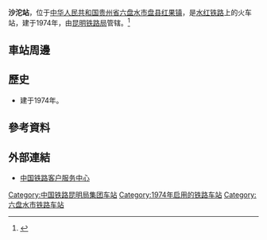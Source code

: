 {{noteTA
|1=zh-cn:始发车次; zh-hk:列車班次;
|2=zh-cn:车次; zh-hk:班次;
}}
{{Infobox China railway station 
|车站名称 = 沙沱站
|图片 = 
|图片介绍 = 
|其他名称 = 
|车站拼音 = Shatuo
|英文名称 = Shatuo Railway Station
|车站代码 = 
|电报码 = SFM
|拼音码 = STU
|车站地址 = [[贵州省|贵州省]][[六盘水市|六盘水市]][[盘县|盘县]][[红果镇|红果镇]]
|归属 = [[昆明铁路局|昆明铁路局]]
|车站等级 = [[四等站_(中铁)|四等站]]
|线路 = [[水红铁路|水红铁路]]
|月台数目 = 
|站台面 = 
|股道数目 = 
|网站 = 
}}
'''沙沱站'''，位于[[中华人民共和国|中华人民共和国]][[贵州省|贵州省]][[六盘水市|六盘水市]][[盘县|盘县]][[红果镇|红果镇]]，是[[水红铁路|水红铁路]]上的火车站，建于1974年，由[[昆明铁路局|昆明铁路局]]管辖。<ref>{{Cite web |url=http://huochezhan.114piaowu.com/shatuo_introduce |title=沙沱火车站介绍 |accessdate=2017-03-10 |archive-date=2017-07-14 |archive-url=https://web.archive.org/web/20170714122227/http://huochezhan.114piaowu.com/shatuo_introduce |dead-url=no }}</ref>
==車站周邊==
==歷史==
* 建于1974年。
==參考資料==
{{reflist}}
==外部連結==
* [http://www.12306.cn/mormhweb/ 中国铁路客户服务中心] {{Wayback|url=http://www.12306.cn/mormhweb/ |date=20180205163941 }}
{{铁路车站小作品}}
{{贵州小作品}}
{{水红铁路}}
[[Category:中国铁路昆明局集团车站|Category:中国铁路昆明局集团车站]]
[[Category:1974年启用的铁路车站|Category:1974年启用的铁路车站]]
[[Category:六盘水市铁路车站|Category:六盘水市铁路车站]]